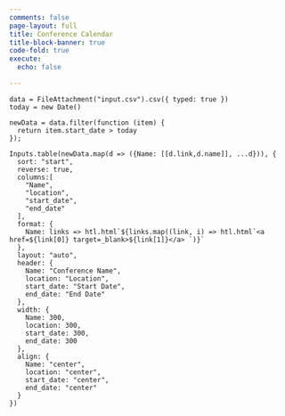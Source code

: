 ```yaml
---
comments: false
page-layout: full
title: Conference Calendar
title-block-banner: true
code-fold: true
execute:
  echo: false

---
```


```ojs
data = FileAttachment("input.csv").csv({ typed: true })
today = new Date()

newData = data.filter(function (item) {
  return item.start_date > today
});
```

```ojs
Inputs.table(newData.map(d => ({Name: [[d.link,d.name]], ...d})), {
  sort: "start",
  reverse: true,
  columns:[
    "Name",
    "location",
    "start_date",
    "end_date"
  ],  
  format: {
    Name: links => htl.html`${links.map((link, i) => htl.html`<a href=${link[0]} target=_blank>${link[1]}</a> `)}`
  },
  layout: "auto",
  header: {
    Name: "Conference Name",
    location: "Location",
    start_date: "Start Date",
    end_date: "End Date"
  },
  width: {
    Name: 300,
    location: 300,
    start_date: 300,
    end_date: 300
  },
  align: {
    Name: "center",
    location: "center",
    start_date: "center",
    end_date: "center"
  }
})

```